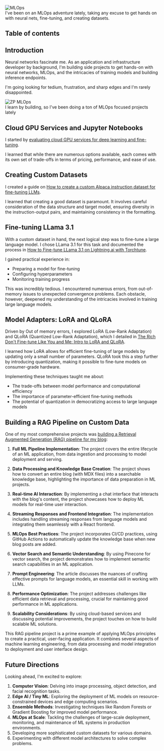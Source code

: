 







<Image src="https://zackproser.b-cdn.net/images/mlops.webp" alt="MLOps" width={800} height={600} />
<figcaption>I've been on an MLOps adventure lately, taking any excuse to get hands on with neural nets, fine-tuning, and creating datasets.</figcaption>

## Table of contents

## Introduction

Neural networks fascinate me. As an application and infrastructure developer by background, I'm building side projects to get hands-on with neural networks, MLOps, and the intricacies of training models and building inference endpoints.

I'm going looking for tedium, frustration, and sharp edges and I'm rarely disappointed.

<Image src="https://zackproser.b-cdn.net/images/zp-mlops.webp" alt="ZP MLOps" width={800} height={600} />
<figcaption>I learn by building, so I've been doing a ton of MLOps focused projects lately</figcaption>

## Cloud GPU Services and Jupyter Notebooks

I started by [evaluating cloud GPU services for deep learning and fine-tuning](/blog/cloud-gpu-services-jupyter-notebook-reviewed).

I learned that while there are numerous options available, each comes with its own set of trade-offs in terms of pricing, performance, and ease of use. 

## Creating Custom Datasets

I created a guide on [How to create a custom Alpaca instruction dataset for fine-tuning LLMs](/blog/how-to-create-a-custom-alpaca-dataset).

I learned that creating a good dataset is paramount. It involves careful consideration of the data structure and target model, ensuring diversity in the instruction-output pairs, and maintaining consistency in the formatting. 


## Fine-tuning LLama 3.1

With a custom dataset in hand, the next logical step was to fine-tune a large language model. I chose LLama 3.1 for this task and documented the process in [How to Fine-tune LLama 3.1 on Lightning.ai with Torchtune](https://zackproser.com/blog/how-to-fine-tune-llama-3-1-on-lightning-ai-with-torchtune).

I gained practical experience in:

- Preparing a model for fine-tuning
- Configuring hyperparameters
- Monitoring training progress

This was incredibly tedious. I encountered numerous errors, from out-of-memory issues to unexpected convergence problems. Each obstacle, however, deepened my understanding of the intricacies involved in training large language models.

## Model Adapters: LoRA and QLoRA

Driven by Out of memory errors, I explored LoRA (Low-Rank Adaptation) and QLoRA (Quantized Low-Rank Adaptation), which I detailed in [The Rich Don't Fine-tune Like You and Me: Intro to LoRA and QLoRA](https://zackproser.com/blog/what-is-lora-and-qlora).

I learned how LoRA allows for efficient fine-tuning of large models by updating only a small number of parameters. QLoRA took this a step further by introducing quantization, making it possible to fine-tune models on consumer-grade hardware.

Implementing these techniques taught me about:

- The trade-offs between model performance and computational efficiency
- The importance of parameter-efficient fine-tuning methods
- The potential of quantization in democratizing access to large language models

## Building a RAG Pipeline on Custom Data 

One of my most comprehensive projects was [building a Retrieval Augmented Generation (RAG) pipeline for my blog](/blog/langchain-pinecone-chat-with-my-blog):

1. **Full ML Pipeline Implementation**: The project covers the entire lifecycle of an ML application, from data ingestion and processing to model deployment and serving.

1. **Data Processing and Knowledge Base Creation**: The project shows how to convert an entire blog (with MDX files) into a searchable knowledge base, highlighting the importance of data preparation in ML projects.

1. **Real-time AI Interaction**: By implementing a chat interface that interacts with the blog's content, the project showcases how to deploy ML models for real-time user interaction.

1. **Streaming Responses and Frontend Integration**: The implementation includes handling streaming responses from language models and integrating them seamlessly with a React frontend.

1. **MLOps Best Practices**: The project incorporates CI/CD practices, using GitHub Actions to automatically update the knowledge base when new blog posts are added.

1. **Vector Search and Semantic Understanding**: By using Pinecone for vector search, the project demonstrates how to implement semantic search capabilities in an ML application.

1. **Prompt Engineering**: The article discusses the nuances of crafting effective prompts for language models, an essential skill in working with LLMs.

1. **Performance Optimization**: The project addresses challenges like efficient data retrieval and processing, crucial for maintaining good performance in ML applications.

1. **Scalability Considerations**: By using cloud-based services and discussing potential improvements, the project touches on how to build scalable ML solutions.

This RAG pipeline project is a prime example of applying MLOps principles to create a practical, user-facing application. It combines several aspects of machine learning engineering, from data processing and model integration to deployment and user interface design.

## Future Directions

Looking ahead, I'm excited to explore:

1. **Computer Vision**: Delving into image processing, object detection, and facial recognition tasks.
2. **Edge AI / Tiny ML**: Exploring the deployment of ML models on resource-constrained devices and edge computing scenarios.
3. **Ensemble Methods**: Investigating techniques like Random Forests or Gradient Boosting for improved model performance.
4. **MLOps at Scale**: Tackling the challenges of large-scale deployment, monitoring, and maintenance of ML systems in production environments.
5. Developing more sophisticated custom datasets for various domains.
6. Experimenting with different model architectures to solve complex problems.